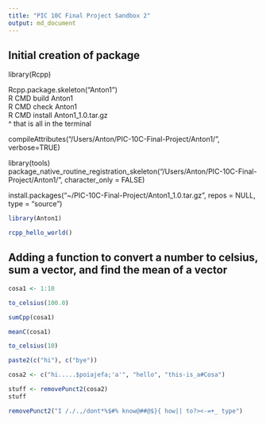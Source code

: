 ```yaml
---
title: "PIC 10C Final Project Sandbox 2"
output: md_document
---
```


## Initial creation of package

library(Rcpp)

Rcpp.package.skeleton("Anton1")  
R CMD build Anton1  
R CMD check Anton1  
R CMD install Anton1_1.0.tar.gz  
^ that is all in the terminal

compileAttributes("/Users/Anton/PIC-10C-Final-Project/Anton1/", verbose=TRUE)

library(tools)  
package_native_routine_registration_skeleton("/Users/Anton/PIC-10C-Final-Project/Anton1/", character_only = FALSE)

install.packages("~/PIC-10C-Final-Project/Anton1_1.0.tar.gz", repos = NULL, type = "source")


```r
library(Anton1)

rcpp_hello_world()
```

## Adding a function to convert a number to celsius, sum a vector, and find the mean of a vector
```r
cosa1 <- 1:10

to_celsius(100.0)

sumCpp(cosa1)

meanC(cosa1)

to_celsius(10)

paste2(c("hi"), c("bye"))

cosa2 <- c("hi.....$poiajefa;'a'", "hello", "this-is_a#Cosa")

stuff <- removePunct2(cosa2)
stuff

removePunct2("I /./.,/dont*%$#% know@##@$}{ how|| to?><-=+_ type")
```











